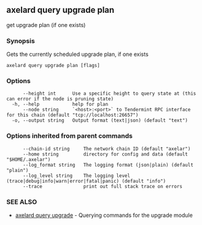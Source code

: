 ## axelard query upgrade plan

get upgrade plan (if one exists)

### Synopsis

Gets the currently scheduled upgrade plan, if one exists

```
axelard query upgrade plan [flags]
```

### Options

```
      --height int      Use a specific height to query state at (this can error if the node is pruning state)
  -h, --help            help for plan
      --node string     `<host>:<port>` to Tendermint RPC interface for this chain (default "tcp://localhost:26657")
  -o, --output string   Output format (text|json) (default "text")
```

### Options inherited from parent commands

```
      --chain-id string     The network chain ID (default "axelar")
      --home string         directory for config and data (default "$HOME/.axelar")
      --log_format string   The logging format (json|plain) (default "plain")
      --log_level string    The logging level (trace|debug|info|warn|error|fatal|panic) (default "info")
      --trace               print out full stack trace on errors
```

### SEE ALSO

- [axelard query upgrade](/cli-docs/v0_32_0/axelard_query_upgrade) - Querying commands for the upgrade module

